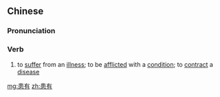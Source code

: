 ==Chinese==
{{zh-forms}}

===Pronunciation===
{{zh-pron
|m=huànyǒu
|c=waan6 jau5
|cat=v
}}

===Verb===
{{zh-verb}}

# to [[suffer]] from an [[illness]]; to be [[afflicted]] with a [[condition]]; to [[contract]] a [[disease]]

[[mg:患有]]
[[zh:患有]]